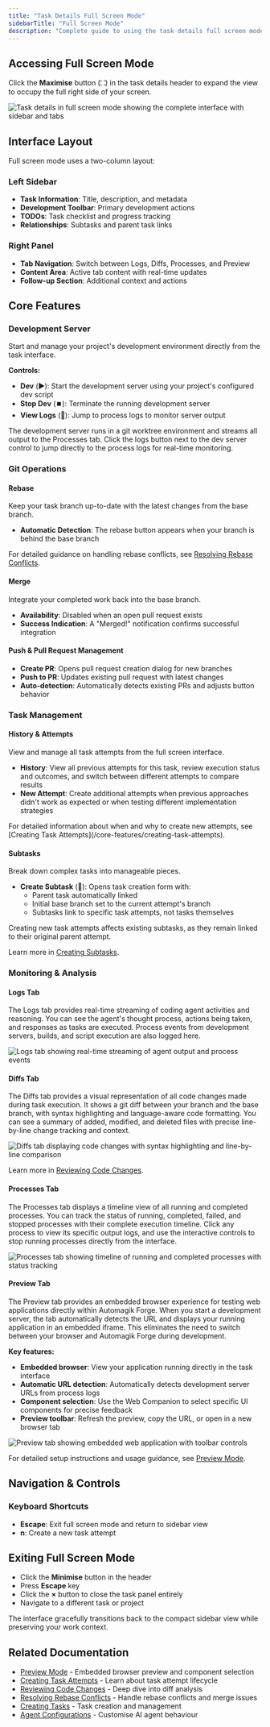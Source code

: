 ```yaml
---
title: "Task Details Full Screen Mode"
sidebarTitle: "Full Screen Mode"
description: "Complete guide to using the task details full screen mode for development workflows, including dev server, git operations, logs, diffs, and process monitoring"
---
```


## Accessing Full Screen Mode

Click the **Maximise** button (⛶) in the task details header to expand the view to occupy the full right side of your screen.

<Frame>
<img src="/images/af-task-detail.jpeg" alt="Task details in full screen mode showing the complete interface with sidebar and tabs" />
</Frame>

## Interface Layout

Full screen mode uses a two-column layout:

### Left Sidebar
- **Task Information**: Title, description, and metadata
- **Development Toolbar**: Primary development actions
- **TODOs**: Task checklist and progress tracking
- **Relationships**: Subtasks and parent task links

### Right Panel
- **Tab Navigation**: Switch between Logs, Diffs, Processes, and Preview
- **Content Area**: Active tab content with real-time updates
- **Follow-up Section**: Additional context and actions

## Core Features

### Development Server

Start and manage your project's development environment directly from the task interface.

**Controls:**
- **Dev** (▶️): Start the development server using your project's configured dev script
- **Stop Dev** (⏹️): Terminate the running development server
- **View Logs** (📄): Jump to process logs to monitor server output

The development server runs in a git worktree environment and streams all output to the Processes tab. Click the logs button next to the dev server control to jump directly to the process logs for real-time monitoring.

### Git Operations

#### Rebase
Keep your task branch up-to-date with the latest changes from the base branch.

- **Automatic Detection**: The rebase button appears when your branch is behind the base branch

For detailed guidance on handling rebase conflicts, see [Resolving Rebase Conflicts](/core-features/resolving-rebase-conflicts).

#### Merge
Integrate your completed work back into the base branch.

- **Availability**: Disabled when an open pull request exists
- **Success Indication**: A "Merged!" notification confirms successful integration

#### Push & Pull Request Management
- **Create PR**: Opens pull request creation dialog for new branches
- **Push to PR**: Updates existing pull request with latest changes
- **Auto-detection**: Automatically detects existing PRs and adjusts button behavior

### Task Management

#### History & Attempts
View and manage all task attempts from the full screen interface.

- **History**: View all previous attempts for this task, review execution status and outcomes, and switch between different attempts to compare results
- **New Attempt**: Create additional attempts when previous approaches didn't work as expected or when testing different implementation strategies

<Info>
For detailed information about when and why to create new attempts, see [Creating Task Attempts](/core-features/creating-task-attempts).
</Info>

#### Subtasks
Break down complex tasks into manageable pieces.

- **Create Subtask** (🔀): Opens task creation form with:
  - Parent task automatically linked
  - Initial base branch set to the current attempt's branch
  - Subtasks link to specific task attempts, not tasks themselves

<Warning>
Creating new task attempts affects existing subtasks, as they remain linked to their original parent attempt.
</Warning>

Learn more in [Creating Subtasks](/core-features/subtasks).

### Monitoring & Analysis

#### Logs Tab
The Logs tab provides real-time streaming of coding agent activities and reasoning. You can see the agent's thought process, actions being taken, and responses as tasks are executed. Process events from development servers, builds, and script execution are also logged here.

<Frame>
<img src="/images/af-logs.png" alt="Logs tab showing real-time streaming of agent output and process events" />
</Frame>

#### Diffs Tab
The Diffs tab provides a visual representation of all code changes made during task execution. It shows a git diff between your branch and the base branch, with syntax highlighting and language-aware code formatting. You can see a summary of added, modified, and deleted files with precise line-by-line change tracking and context.

<Frame>
<img src="/images/af-diffs.png" alt="Diffs tab displaying code changes with syntax highlighting and line-by-line comparison" />
</Frame>

Learn more in [Reviewing Code Changes](/core-features/reviewing-code-changes).

#### Processes Tab
The Processes tab displays a timeline view of all running and completed processes. You can track the status of running, completed, failed, and stopped processes with their complete execution timeline. Click any process to view its specific output logs, and use the interactive controls to stop running processes directly from the interface.

<Frame>
<img src="/images/af-processes.png" alt="Processes tab showing timeline of running and completed processes with status tracking" />
</Frame>

#### Preview Tab
The Preview tab provides an embedded browser experience for testing web applications directly within Automagik Forge. When you start a development server, the tab automatically detects the URL and displays your running application in an embedded iframe. This eliminates the need to switch between your browser and Automagik Forge during development.

**Key features:**
- **Embedded browser**: View your application running directly in the task interface
- **Automatic URL detection**: Automatically detects development server URLs from process logs
- **Component selection**: Use the Web Companion to select specific UI components for precise feedback
- **Preview toolbar**: Refresh the preview, copy the URL, or open in a new browser tab

<Frame>
<img src="/images/preview-mode-overview.png" alt="Preview tab showing embedded web application with toolbar controls" />
</Frame>

For detailed setup instructions and usage guidance, see [Preview Mode](/core-features/preview-mode).

## Navigation & Controls

### Keyboard Shortcuts
- **Escape**: Exit full screen mode and return to sidebar view
- **n**: Create a new task attempt



## Exiting Full Screen Mode

- Click the **Minimise** button in the header
- Press **Escape** key
- Click the **×** button to close the task panel entirely
- Navigate to a different task or project

The interface gracefully transitions back to the compact sidebar view while preserving your work context.

## Related Documentation

- [Preview Mode](/core-features/preview-mode) - Embedded browser preview and component selection
- [Creating Task Attempts](/core-features/creating-task-attempts) - Learn about task attempt lifecycle
- [Reviewing Code Changes](/core-features/reviewing-code-changes) - Deep dive into diff analysis
- [Resolving Rebase Conflicts](/core-features/resolving-rebase-conflicts) - Handle rebase conflicts and merge issues
- [Creating Tasks](/core-features/creating-tasks) - Task creation and management
- [Agent Configurations](/configuration-customisation/agent-configurations) - Customise AI agent behaviour
